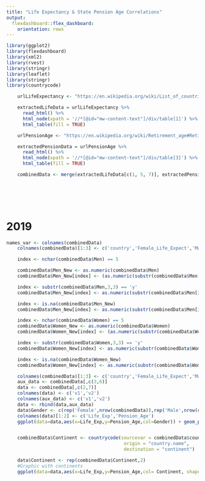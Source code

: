 ---
title: "Life Expectancy & State Pension Age Correlations"
output: 
  flexdashboard::flex_dashboard:
    orientation: rows
---

```{r setup, include=FALSE}
library(ggplot2)
library(flexdashboard)
library(xml2)
library(rvest)
library(stringr)
library(leaflet)
library(stringr)
library(countrycode)

    urlLifeExpectancy <- "https://en.wikipedia.org/wiki/List_of_countries_by_life_expectancy"

    extractedLifeData = urlLifeExpectancy %>%
      read_html() %>%
      html_node(xpath = '//*[@id="mw-content-text"]/div/table[1]') %>%
      html_table(fill = TRUE)

    urlPensionAge <- "https://en.wikipedia.org/wiki/Retirement_age#Retirement_age_by_country"

    extractedPensionData = urlPensionAge %>%
      read_html() %>%
      html_node(xpath = '//*[@id="mw-content-text"]/div/table[3]') %>%
      html_table(fill = TRUE)

    combinedData <- merge(extractedLifeData[c(1, 5, 7)], extractedPensionData[1:3], by.y = "Country", by.x = "Country and regions")



    
    

```

2019
=======================================================================


```{r}

names_var <- colnames(combinedData)
    colnames(combinedData)[1:3] <- c('country','Female_Life_Expect','Male_Life_Expect')

    index <- nchar(combinedData$Men) == 5

    combinedData$Men_New <- as.numeric(combinedData$Men)
    combinedData$Men_New[index] <- (as.numeric(substr(combinedData$Men[index],1,2)) + as.numeric(substr(combinedData$Men[index],4,5)))/2

    index <- substr(combinedData$Men,3,3) == 'y' 
    combinedData$Men_New[index] <- as.numeric(substr(combinedData$Men[index],1,2)) + as.numeric(substr(combinedData$Men[index],4,4))/12

    index <- is.na(combinedData$Men_New)
    combinedData$Men_New[index] <- as.numeric(substr(combinedData$Men[index],1,2))

    index <- nchar(combinedData$Women) == 5
    combinedData$Women_New <- as.numeric(combinedData$Women)
    combinedData$Women_New[index] <- (as.numeric(substr(combinedData$Women[index],1,2)) + as.numeric(substr(combinedData$Women[index],4,5)))/2

    index <- substr(combinedData$Women,3,3) == 'y' 
    combinedData$Women_New[index] <- as.numeric(substr(combinedData$Women[index],1,2)) + as.numeric(substr(combinedData$Women[index],4,4))/12

    index <- is.na(combinedData$Women_New)
    combinedData$Women_New[index] <- as.numeric(substr(combinedData$Women[index],1,2))

    colnames(combinedData)[1:3] <- c('country','Female_Life_Expect','Male_Life_Expect')
    aux_data <- combinedData[,c(3,6)]
    data <- combinedData[,c(2,7)]
    colnames(data) <- c('v1','v2')
    colnames(aux_data) <- c('v1','v2')
    data <- rbind(data,aux_data)
    data$Gender <- c(rep('Female',nrow(combinedData)),rep('Male',nrow(combinedData)))
    colnames(data)[1:2] <- c('Life_Exp','Pension_Age')
    ggplot(data=data,aes(x=Life_Exp,y=Pension_Age,col=Gender)) + geom_point()


    combinedData$Continent <- countrycode(sourcevar = combinedData$country,
                                           origin = "country.name",
                                           destination = "continent")

    data$Continent <- rep(combinedData$Continent,2)
    #Graphic with continents
    ggplot(data=data,aes(x=Life_Exp,y=Pension_Age,col= Continent, shape=Gender)) + geom_point()


```



